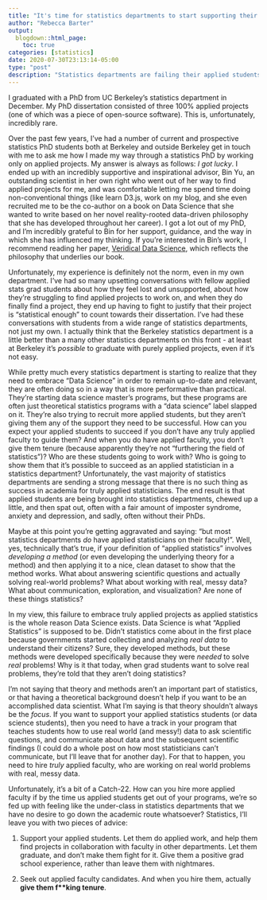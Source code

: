 ```yaml
---
title: "It's time for statistics departments to start supporting their applied students"
author: "Rebecca Barter"
output:
  blogdown::html_page:
    toc: true
categories: [statistics]
date: 2020-07-30T23:13:14-05:00
type: "post" 
description: "Statistics departments are failing their applied students. In this post, I have a lot of opinions and give two pieces of advice: statistics departments need to start supporting their applied students, and they need to hire applied faculty. " 
---
```



I graduated with a PhD from UC Berkeley's statistics department in December. My PhD dissertation consisted of three 100% applied projects (one of which was a piece of open-source software). This is, unfortunately, incredibly rare.

Over the past few years, I've had a number of current and prospective statistics PhD students both at Berkeley and outside Berkeley get in touch with me to ask me how I made my way through a statistics PhD by working only on applied projects. My answer is always as follows: *I got lucky*. I ended up with an incredibly supportive and inspirational advisor, Bin Yu, an outstanding scientist in her own right who went out of her way to find applied projects for me, and was comfortable letting me spend time doing non-conventional things (like learn D3.js, work on my blog, and she even recruited me to be the co-author on a book on Data Science that she wanted to write based on her novel reality-rooted data-driven philosophy that she has developed throughout her career). I got a lot out of my PhD, and I’m incredibly grateful to Bin for her support, guidance, and the way in which she has influenced my thinking. If you're interested in Bin's work, I recommend reading her paper, [Veridical Data Science](https://www.pnas.org/content/117/8/3920), which reflects the philosophy that underlies our book.

Unfortunately, my experience is definitely not the norm, even in my own department. I've had so many upsetting conversations with fellow applied stats grad students about how they feel lost and unsupported, about how they're struggling to find applied projects to work on, and when they do finally find a project, they end up having to fight to justify that their project is "statistical enough" to count towards their dissertation. I've had these conversations with students from a wide range of statistics departments, not just my own. I actually think that the Berkeley statistics department is a little better than a many other statistics departments on this front - at least at Berkeley it's *possible* to graduate with purely applied projects, even if it's not easy. 

While pretty much every statistics department is starting to realize that they need to embrace "Data Science" in order to remain up-to-date and relevant, they are often doing so in a way that is more performative than practical. They're starting data science master's programs, but these programs are often just theoretical statistics programs with a "data science" label slapped on it. They're also trying to recruit more applied students, but they aren't giving them any of the support they need to be successful. How can you expect your applied students to succeed if you don't have any truly applied faculty to guide them? And when you do have applied faculty, you don't give them tenure (because apparently they're not "furthering the field of statistics")? Who are these students going to work with? Who is going to show them that it's possible to succeed as an applied statistician in a statistics department? Unfortunately, the vast majority of statistics departments are sending a strong message that there is no such thing as success in academia for truly applied statisticians. The end result is that applied students are being brought into statistics departments, chewed up a little, and then spat out, often with a fair amount of imposter syndrome, anxiety and depression, and sadly, often without their PhDs.

Maybe at this point you're getting aggravated and saying: "but most statistics departments *do* have applied statisticians on their faculty!". Well, yes, technically that's true, if your definition of "applied statistics" involves *developing a method* (or even developing the underlying theory for a method) and then applying it to a nice, clean dataset to show that the method works. What about answering scientific questions and actually solving real-world problems? What about working with real, messy data? What about communication, exploration, and visualization? Are none of these things statistics? 

In my view, this failure to embrace truly applied projects as applied statistics is the whole reason Data Science exists. Data Science is what "Applied Statistics" is supposed to be. Didn't statistics come about in the first place because governments started collecting and analyzing *real data* to understand their citizens? Sure, they developed methods, but these methods were developed specifically because they were *needed* to solve *real* problems! Why is it that today, when grad students want to solve real problems, they're told that they aren't doing statistics?

I'm not saying that theory and methods aren't an important part of statistics, or that having a theoretical background doesn't help if you want to be an accomplished data scientist. What I'm saying is that theory shouldn't always be the *focus*. If you want to support your applied statistics students (or data science students), then you need to have a track in your program that teaches students how to use real world (and messy!) data to ask scientific questions, and communicate about data and the subsequent scientific findings (I could do a whole post on how most statisticians can't communicate, but I'll leave that for another day). For that to happen, you need to hire *truly* applied faculty, who are working on real world problems with real, messy data.

Unfortunately, it's a bit of a Catch-22. How can you hire more applied faculty if by the time us applied students get out of your programs, we're so fed up with feeling like the under-class in statistics departments that we have no desire to go down the academic route whatsoever? Statistics, I'll leave you with two pieces of advice:

1. Support your applied students. Let them do applied work, and help them find projects in collaboration with faculty in other departments. Let them graduate, and don't make them fight for it. Give them a positive grad school experience, rather than leave them with nightmares.

1. Seek out applied faculty candidates. And when you hire them, actually **give them f\*\*king tenure**. 










